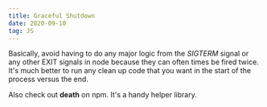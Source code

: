 ```yaml
---
title: Graceful Shutdown
date: 2020-09-10
tag: JS
---
```


Basically, avoid having to do any major logic from the _SIGTERM_ signal or any other
EXIT signals in node because they can often times be fired twice. It's much better to run any
clean up code that you want in the start of the process versus the end.

Also check out **death** on npm. It's a handy helper library.
